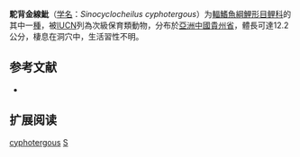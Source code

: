 {{Speciesbox
| name = 駝背金線魮
| status = VU
| status_system = IUCN3.1
| image = 
| genus = Sinocyclocheilus
| species = cyphotergous
| authority = [[Dai|Dai]], 1988
| synonyms = *''Gibbibarbus cyphotergous''<br /><small>Dai, 1988</small>
*''Gibbibarbus cyphotergus''<br /><small>Dai, 1988</small>
}}

'''駝背金線魮'''（[[学名|学名]]：''Sinocyclocheilus cyphotergous''）为[[輻鰭魚綱|輻鰭魚綱]][[鯉形目|鯉形目]][[鲤科|鲤科]]的其中一[[種|種]]，被[[IUCN|IUCN]]列為次級保育類動物，分布於[[亞洲|亞洲]][[中國|中國]][[貴州省|貴州省]]，體長可達12.2公分，棲息在洞穴中，生活習性不明。

== 参考文献 ==
*{{FishBase_species|genus=Sinocyclocheilus|species=cyphotergous|year=2011|month=12}}

== 扩展阅读 ==
{{refbegin}}
{{wikispecies-inline|Sinocyclocheilus cyphotergous|駝背金線魮}}
{{refend}}
{{Taxonbar|from=Q1100602}}

[[Category:金线鲃属|cyphotergous]]
[[Category:1988年描述的魚類|S]]


{{鲤形目小作品}}